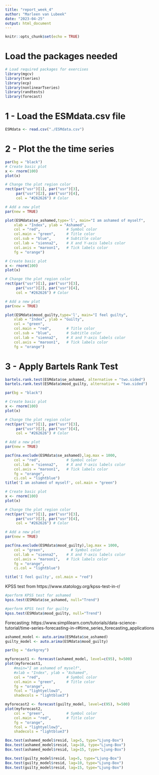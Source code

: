```yaml
---
title: "report_week_4"
author: "Marleen van Lubeek"
date: "2023-04-25"
output: html_document
---
```


```r
knitr::opts_chunk$set(echo = TRUE)
```

# Load the packages needed

```r
# Load required packages for exercises
library(mgcv)
library(tseries)
library(ecp)
library(nonlinearTseries)
library(randtests)
library(forecast)
```

# 1 - Load the ESMdata.csv file

```r
ESMdata <- read.csv("./ESMdata.csv")
```

# 2 - Plot the the time series

```r
par(bg = "black")
# Create basic plot
x <- rnorm(100)
plot(x)

# Change the plot region color
rect(par("usr")[1], par("usr")[3],
     par("usr")[2], par("usr")[4],
     col = "#262626") # Color

# Add a new plot
par(new = TRUE)

plot(ESMdata$se_ashamed,type='l', main="I am ashamed of myself",
    xlab = "Index", ylab = "Ashamed",
    col = "red",            # Symbol color
    col.main = "green",     # Title color
    col.sub = "blue",       # Subtitle color
    col.lab = "sienna2",    # X and Y-axis labels color
    col.axis = "maroon1",   # Tick labels color
    fg = "orange")

# Create basic plot
x <- rnorm(100)
plot(x)

# Change the plot region color
rect(par("usr")[1], par("usr")[3],
     par("usr")[2], par("usr")[4],
     col = "#262626") # Color

# Add a new plot
par(new = TRUE)

plot(ESMdata$mood_guilty,type='l', main="I feel guilty",
    xlab = "Index", ylab = "Guilty",
    col = "green",
    col.main = "red",       # Title color
    col.sub = "blue",       # Subtitle color
    col.lab = "sienna2",    # X and Y-axis labels color
    col.axis = "maroon1",   # Tick labels color
    fg = "orange")
```

# 3 - Apply Bartels Rank Test
```r
bartels.rank.test(ESMdata$se_ashamed, alternative = "two.sided")
bartels.rank.test(ESMdata$mood_guilty, alternative = "two.sided")
```

```r
par(bg = "black")

# Create basic plot
x <- rnorm(100)
plot(x)

# Change the plot region color
rect(par("usr")[1], par("usr")[3],
     par("usr")[2], par("usr")[4],
     col = "#262626") # Color

# Add a new plot
par(new = TRUE)

pacf(na.exclude(ESMdata$se_ashamed),lag.max = 1000,
    col = "red",            # Symbol color
    col.lab = "sienna2",    # X and Y-axis labels color
    col.axis = "maroon1",   # Tick labels color
    fg = "orange",
    ci.col = "lightblue")
title('I am ashamed of myself', col.main = "green")

# Create basic plot
x <- rnorm(100)
plot(x)

# Change the plot region color
rect(par("usr")[1], par("usr")[3],
     par("usr")[2], par("usr")[4],
     col = "#262626") # Color

# Add a new plot
par(new = TRUE)

pacf(na.exclude(ESMdata$mood_guilty),lag.max = 1000,
    col = "green",            # Symbol color
    col.lab = "sienna2",    # X and Y-axis labels color
    col.axis = "maroon1",   # Tick labels color
    fg = "orange",
    ci.col = "lightblue")

title('I feel guilty', col.main = "red")
```

KPSS test from https://www.statology.org/kpss-test-in-r/

```r
#perform KPSS test for ashamed
kpss.test(ESMdata$se_ashamed, null="Trend")

#perform KPSS test for guilty
kpss.test(ESMdata$mood_guilty, null="Trend")
```

Forecasting: https://www.simplilearn.com/tutorials/data-science-tutorial/time-series-forecasting-in-r#time_series_forecasting_applications 

```r
ashamed_model <- auto.arima(ESMdata$se_ashamed)
guilty_model <- auto.arima(ESMdata$mood_guilty)

par(bg = "darkgrey")

myforecast1 <- forecast(ashamed_model, level=c(95), h=500)
plot(myforecast1,
    #main="I am ashamed of myself",
    #xlab = "Index", ylab = "Ashamed",
    col = "red",            # Symbol color
    col.main = "green",     # Title color 
    fg = "orange",
    fcol = "lightyellow3",
    shadecols = "lightblue3")

myforecast2 <- forecast(guilty_model, level=c(95), h=500)
plot(myforecast2,
    col = "green",          # Symbol color
    col.main = "red",       # Title color
    fg = "orange",
    fcol = "lightyellow3",
    shadecols = "lightblue3")
```

```r
Box.test(ashamed_model$resid, lag=5, type="Ljung-Box")
Box.test(ashamed_model$resid, lag=10, type="Ljung-Box")
Box.test(ashamed_model$resid, lag=15, type="Ljung-Box")

Box.test(guilty_model$resid, lag=5, type="Ljung-Box")
Box.test(guilty_model$resid, lag=10, type="Ljung-Box")
Box.test(guilty_model$resid, lag=15, type="Ljung-Box")
```

